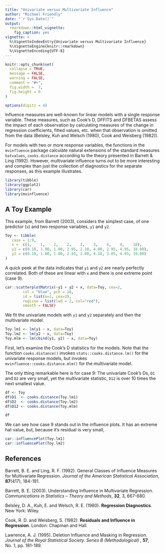 ```yaml
---
title: "Univariate versus Multivariate Influence"
author: "Michael Friendly"
date: "`r Sys.Date()`"
output: 
  rmarkdown::html_vignette:
    fig_caption: yes
vignette: >
  %\VignetteIndexEntry{Univariate versus Multivariate Influence}
  %\VignetteEngine{knitr::rmarkdown}
  %\VignetteEncoding{UTF-8}
---
```


```r
knitr::opts_chunk$set(
  collapse = TRUE,
  message = FALSE,
  warning = FALSE,
  comment = "#>",
  fig.width =  7,
  fig.height = 6
)

options(digits = 4)
```


Influence measures are well-known for linear models with a single response variable.
These measures, such as Cook's D, DFFITS and DFBETAS assess the impact of each observation by calculating measures of
the change in regression coefficients, fitted values, etc. when that observation is omitted from
the data (Belsley, Kuh and Welsch (1980), Cook and Weisberg (1982)).

For models with two or more response variables, the functions in the `mvinfluence` package
calculate natural extensions of the standard measures `hatvalues`, `cooks.distance`
according to the theory presented in Barrett & Ling (1992). However, multivariate influence
turns out to be more interesting and complex than just the collection of diagnostics for
the separate responses, as this example illustrates.

```r
library(tibble)
library(ggplot2)
library(car)
library(mvinfluence)
```


## A Toy Example

This example, from Barrett (2003), considers the simplest case, of one predictor (`x`) and
two response variables, `y1` and `y2`.

```r
Toy <- tibble(
   case = 1:9,
   x =  c(1,    1,    2,    2,    3,    3,    4,    4,    10),
   y1 = c(0.10, 1.90, 1.00, 2.95, 2.10, 4.00, 2.95, 4.95, 10.00),
   y2 = c(0.10, 1.80, 1.00, 2.93, 2.00, 4.10, 3.05, 4.93, 10.00)
)
```

A quick peek at the data indicates that `y1` and `y2` are nearly perfectly correlated.
Both of these are linear with `x` and there is one extreme point (case 9).

```r
car::scatterplotMatrix(~y1 + y2 + x, data=Toy, cex=2,
        col = "blue", pch = 16,
        id = list(n=1, cex=2), 
        regLine = list(lwd = 2, col="red"),
        smooth = FALSE)
```

We fit the univariate models with `y1` and `y2` separately and then the multivariate model.

```r
Toy.lm1 <- lm(y1 ~ x, data=Toy)
Toy.lm2 <- lm(y2 ~ x, data=Toy)
Toy.mlm <- lm(cbind(y1, y2) ~ x, data=Toy)
```

First, let's examine the Cook's D statistics for the models. Note that the function `cooks.distance()`
invokes `stats::cooks.distance.lm()` for the univariate response models, but
invokes `mvinfluence::cooks.distance.mlm()` for the multivariate model.

The only thing remarkable here is for case 9:  The univariate Cook's Ds, `D1` and `D2` are very small,
yet the multivariate statistic, `D12` is over 10 times the next smallest value.
```r
df <- Toy
df$D1  <- cooks.distance(Toy.lm1)
df$D2  <- cooks.distance(Toy.lm2)
df$D12 <- cooks.distance(Toy.mlm)

df
```

We can see how case 9 stands out in the influence plots. It has an extreme hat value, but, because it's residual is
very small, 
```r
car::influencePlot(Toy.lm1)
car::influencePlot(Toy.lm2)
```


## References

Barrett, B. E. and Ling, R. F. (1992).
General Classes of Influence Measures for Multivariate Regression.
*Journal of the American Statistical Association*, **87**(417), 184-191.

Barrett, B. E. (2003). Understanding Influence in Multivariate Regression.
*Communications in Statistics -- Theory and Methods*, **32**, 3, 667-680.

Belsley, D. A., Kuh, E. and Welsch, R. E. (1980). **Regression Diagnostics**. New York: Wiley.

Cook, R. D. and Weisberg, S. (1982). **Residuals and Influence in Regression**. London: Chapman and Hall.

Lawrence, A. J. (1995). Deletion Influence and Masking in Regression.
*Journal of the Royal Statistical Society. Series B (Methodological)* , **57**, No. 1, pp. 181-189. 


